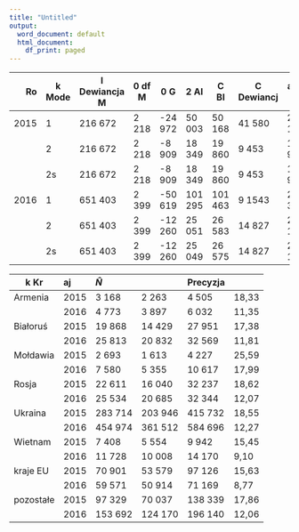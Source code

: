```yaml
---
title: "Untitled"
output:
  word_document: default
  html_document:
    df_print: paged
---
```


  
  
       Rok   Model   Dewiancja M0   df M0        G2       AIC       BIC   Dewiancja    df r
  ------ ------- -------------- ------- --------- --------- --------- ----------- -------
    2015       1        216 672   2 218   -24 972    50 003    50 168      41 580   2 190
               2        216 672   2 218    -8 909    18 349    19 860       9 453   1 954
              2s        216 672   2 218    -8 909    18 349    19 860       9 453   1 954
    2016       1        651 403   2 399   -50 619   101 295   101 463      9 1543   2 371
               2        651 403   2 399   -12 260    25 051    26 583      14 827   2 135
              2s        651 403   2 399   -12 260    25 049    26 575      14 827   2 136




Rok         Kraj     $\hat{N}$             Precyzja 
  ----------- ------ ----------- --------- ---------- -------
  Armenia     2015         3 168     2 263      4 505   18,33
              2016         4 773     3 897      6 032   11,35
  Białoruś    2015        19 868    14 429     27 951   17,38
              2016        25 813    20 832     32 569   11,81
  Mołdawia    2015         2 693     1 613      4 227   25,59
              2016         7 580     5 355     10 617   17,99
  Rosja       2015        22 611    16 040     32 237   18,62
              2016        25 534    20 685     32 344   12,07
  Ukraina     2015       283 714   203 946    415 732   18,55
              2016       454 974   361 512    584 696   12,27
  Wietnam     2015         7 408     5 554      9 942   15,45
              2016        11 728    10 008     14 170    9,10
  kraje EU    2015        70 901    53 579     97 126   15,63
              2016        59 571    50 914     71 169    8,77
  pozostałe   2015        97 329    70 037    138 339   17,86
              2016       153 692   124 170    196 140   12,06


